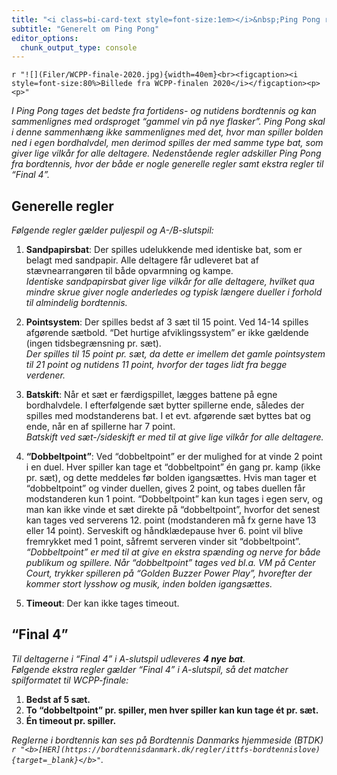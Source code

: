 ```yaml
---
title: "<i class=bi-card-text style=font-size:1em></i>&nbsp;Ping Pong regler"
subtitle: "Generelt om Ping Pong"
editor_options: 
  chunk_output_type: console
---
```


`r "![](Filer/WCPP-finale-2020.jpg){width=40em}<br><figcaption><i style=font-size:80%>Billede fra WCPP-finalen 2020</i></figcaption><p><p>"`

*I Ping Pong tages det bedste fra fortidens- og nutidens bordtennis og kan sammenlignes med ordsproget "gammel vin på nye flasker". Ping Pong skal i denne sammenhæng ikke sammenlignes med det, hvor man spiller bolden ned i egen bordhalvdel, men derimod spilles der med samme type bat, som giver lige vilkår for alle deltagere. Nedenstående regler adskiller Ping Pong fra bordtennis, hvor der både er nogle generelle regler samt ekstra regler til "Final 4".*

## Generelle regler

*Følgende regler gælder puljespil og A-/B-slutspil:*

1.  **Sandpapirsbat**: Der spilles udelukkende med identiske bat, som er belagt med sandpapir. Alle deltagere får udleveret bat af stævnearrangøren til både opvarmning og kampe.\
    *Identiske sandpapirsbat giver lige vilkår for alle deltagere, hvilket qua mindre skrue giver nogle anderledes og typisk længere dueller i forhold til almindelig bordtennis.*

2.  **Pointsystem**: Der spilles bedst af 3 sæt til 15 point. Ved 14-14 spilles afgørende sætbold. "Det hurtige afviklingssystem" er ikke gældende (ingen tidsbegrænsning pr. sæt).\
    *Der spilles til 15 point pr. sæt, da dette er imellem det gamle pointsystem til 21 point og nutidens 11 point, hvorfor der tages lidt fra begge verdener.*

3.  **Batskift**: Når et sæt er færdigspillet, lægges battene på egne bordhalvdele. I efterfølgende sæt bytter spillerne ende, således der spilles med modstanderens bat. I et evt. afgørende sæt byttes bat og ende, når en af spillerne har 7 point.\
    *Batskift ved sæt-/sideskift er med til at give lige vilkår for alle deltagere.*

4.  **"Dobbeltpoint"**: Ved "dobbeltpoint" er der mulighed for at vinde 2 point i en duel. Hver spiller kan tage et "dobbeltpoint" én gang pr. kamp (ikke pr. sæt), og dette meddeles før bolden igangsættes. Hvis man tager et "dobbeltpoint" og vinder duellen, gives 2 point, og tabes duellen får modstanderen kun 1 point. "Dobbeltpoint" kan kun tages i egen serv, og man kan ikke vinde et sæt direkte på "dobbeltpoint", hvorfor det senest kan tages ved serverens 12. point (modstanderen må fx gerne have 13 eller 14 point). Serveskift og håndklædepause hver 6. point vil blive fremrykket med 1 point, såfremt serveren vinder sit "dobbeltpoint".\
    *"Dobbeltpoint" er med til at give en ekstra spænding og nerve for både publikum og spillere. Når "dobbeltpoint" tages ved bl.a. VM på Center Court, trykker spilleren på "Golden Buzzer Power Play", hvorefter der kommer stort lysshow og musik, inden bolden igangsættes.*

5.  **Timeout**: Der kan ikke tages timeout.

## "Final 4"

*Til deltagerne i "Final 4" i A-slutspil udleveres **4 nye bat**.\
Følgende ekstra regler gælder "Final 4" i A-slutspil, så det matcher spilformatet til WCPP-finale:*

1.  **Bedst af 5 sæt.**
2.  **To "dobbeltpoint" pr. spiller, men hver spiller kan kun tage ét pr. sæt.**
3.  **Én timeout pr. spiller.**

*Reglerne i bordtennis kan ses på Bordtennis Danmarks hjemmeside (BTDK) `r "<b>[HER](https://bordtennisdanmark.dk/regler/ittfs-bordtennislove){target=_blank}</b>"`.*
